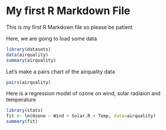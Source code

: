 My first R Markdown File
================================

This is my first R Markdown file so please be patient

Here, we are going to load some data

```{r}
library(datasets)
data(airquality)
summary(airquality)
```

Let's make a pairs chart of the airquality data

```{r}
pairs(airquality)
```

Here is a regression model of ozone on wind, solar radiaion and temperature
```{r}
library(stats)
fit <- lm(Ozone ~ Wind + Solar.R + Temp, data=airquality)
summary(fit)
```